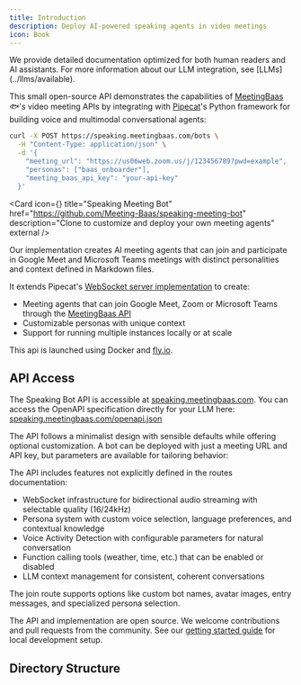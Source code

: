 ```yaml
---
title: Introduction
description: Deploy AI-powered speaking agents in video meetings
icon: Book
---
```


<Callout type="info">
  We provide detailed documentation optimized for both human readers and AI assistants. For more information about our LLM integration, see
  [LLMs](../llms/available).
</Callout>

This small open-source API demonstrates the capabilities of [MeetingBaas](https://meetingbaas.com) 🐟's video meeting APIs by integrating with [Pipecat](https://github.com/pipecat-ai/pipecat)'s Python framework for building voice and multimodal conversational agents:

```bash
curl -X POST https://speaking.meetingbaas.com/bots \
  -H "Content-Type: application/json" \
  -d '{
    "meeting_url": "https://us06web.zoom.us/j/123456789?pwd=example",
    "personas": ["baas_onboarder"],
    "meeting_baas_api_key": "your-api-key"
  }'
```

<Card
  icon={<Github />}
  title="Speaking Meeting Bot"
  href="https://github.com/Meeting-Baas/speaking-meeting-bot"
  description="Clone to customize and deploy your own meeting agents"
  external
/>

Our implementation creates AI meeting agents that can join and participate in Google Meet and Microsoft Teams meetings with distinct personalities and context defined in Markdown files.

It extends Pipecat's [WebSocket server implementation](https://github.com/pipecat-ai/pipecat/tree/main/examples/websocket-server) to create:

- Meeting agents that can join Google Meet, Zoom or Microsoft Teams through the [MeetingBaas API](https://meetingbaas.com)
- Customizable personas with unique context
- Support for running multiple instances locally or at scale

This api is launched using Docker and [fly.io](https://fly.io/).

## API Access

The Speaking Bot API is accessible at [speaking.meetingbaas.com](https://speaking.meetingbaas.com). You can access the OpenAPI specification directly for your LLM here: [speaking.meetingbaas.com/openapi.json](https://speaking.meetingbaas.com/openapi.json)

The API follows a minimalist design with sensible defaults while offering optional customization. A bot can be deployed with just a meeting URL and API key, but parameters are available for tailoring behavior:

The API includes features not explicitly defined in the routes documentation:

- WebSocket infrastructure for bidirectional audio streaming with selectable quality (16/24kHz)
- Persona system with custom voice selection, language preferences, and contextual knowledge
- Voice Activity Detection with configurable parameters for natural conversation
- Function calling tools (weather, time, etc.) that can be enabled or disabled
- LLM context management for consistent, coherent conversations

The join route supports options like custom bot names, avatar images, entry messages, and specialized persona selection.

The API and implementation are open source. We welcome contributions and pull requests from the community. See our [getting started guide](/docs/speaking-bots/getting-started/set-up) for local development setup.

## Directory Structure

<Files>
  <Folder name="config" description="Core configuration and persona management">
    <Folder name="personas" description="Persona definitions and behaviors">
      <Folder
        name="baas_onboarder"
        description="MeetingBaas API presentation persona"
      >
        <File
          name="README.md"
          description="Core persona definition and behavior"
        />
        <File
          name="Content.md"
          description="Knowledge and contextual information"
        />
        <File
          name="Rules.md"
          description="Interaction and behavior guidelines"
        />
      </Folder>
      <Folder
        name="noota_assistant"
        description="Noota software sales persona"
      />
      <Folder name="gladia_sales" description="Gladia API sales persona" />
    </Folder>
    <File
      name="persona_types.py"
      description="Data structures and type definitions for personas"
    />
    <File
      name="persona_utils.py"
      description="Persona management and utility functions"
    />
    <File name="prompts.py" description="Default prompts and system messages" />
    <File
      name="create_persona.py"
      description="Tools for creating new personas"
    />
    <File
      name="migrate_personas.py"
      description="Migration utilities for persona updates"
    />
  </Folder>
  <Folder
    name="meetingbaas_pipecat"
    description="Core bot functionality and communications"
  >
    <Folder name="bot" description="Bot implementation and behavior">
      <File
        name="bot.py"
        description="Main bot class and meeting interactions"
      />
      <File
        name="runner.py"
        description="Bot execution and lifecycle management"
      />
      <File name="__init__.py" />
    </Folder>
    <Folder
      name="proxy"
      description="Proxy handling for multiple bot instances"
    />
    <Folder name="utils" description="Shared utilities">
      <File name="logger.py" description="Logging configuration" />
      <File name="__init__.py" />
    </Folder>
    <File name="__init__.py" />
  </Folder>
  <Folder name="scripts" description="Command-line tools and utilities">
    <File
      name="meetingbaas.py"
      description="MeetingBaas API interaction script"
    />
    <File name="batch.py" description="Multiple bot deployment script" />
  </Folder>
</Files>
